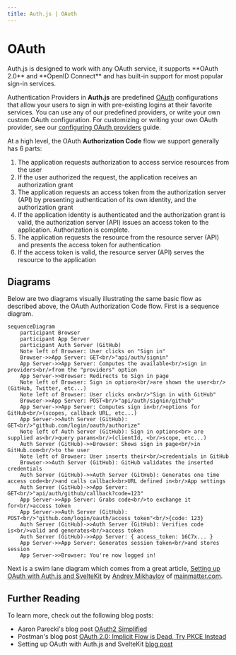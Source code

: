 ```yaml
---
title: Auth.js | OAuth
---
```



# OAuth

<Callout>
  Auth.js is designed to work with any OAuth service, it supports **OAuth 2.0**
  and **OpenID Connect** and has built-in support for most popular sign-in
  services.
</Callout>

Authentication Providers in **Auth.js** are predefined [OAuth](https://oauth.net/2/) configurations that allow your users to sign in with pre-existing logins at their favorite services. You can use any of our predefined providers, or write your own custom OAuth configuration. For customizing or writing your own OAuth provider, see our [configuring OAuth providers](/guides/configuring-oauth-providers) guide.

At a high level, the OAuth **Authorization Code** flow we support generally has 6 parts:

1. The application requests authorization to access service resources from the user
2. If the user authorized the request, the application receives an authorization grant
3. The application requests an access token from the authorization server (API) by presenting authentication of its own identity, and the authorization grant
4. If the application identity is authenticated and the authorization grant is valid, the authorization server (API) issues an access token to the application. Authorization is complete.
5. The application requests the resource from the resource server (API) and presents the access token for authentication
6. If the access token is valid, the resource server (API) serves the resource to the application

## Diagrams

Below are two diagrams visually illustrating the same basic flow as described above, the OAuth Authorization Code flow. First is a sequence diagram.

```mermaid
sequenceDiagram
    participant Browser
    participant App Server
    participant Auth Server (GitHub)
    Note left of Browser: User clicks on "Sign in"
    Browser->>App Server: GET<br/>"api/auth/signin"
    App Server->>App Server: Computes the available<br/>sign in providers<br/>from the "providers" option
    App Server->>Browser: Redirects to Sign in page
    Note left of Browser: Sign in options<br/>are shown the user<br/>(GitHub, Twitter, etc...)
    Note left of Browser: User clicks on<br/>"Sign in with GitHub"
    Browser->>App Server: POST<br/>"api/auth/signin/github"
    App Server->>App Server: Computes sign in<br/>options for GitHub<br/>(scopes, callback URL, etc...)
    App Server->>Auth Server (GitHub): GET<br/>"github.com/login/oauth/authorize"
    Note left of Auth Server (GitHub): Sign in options<br> are supplied as<br/>query params<br/>(clientId, <br/>scope, etc...)
    Auth Server (GitHub)->>Browser: Shows sign in page<br/>in GitHub.com<br/>to the user
    Note left of Browser: User inserts their<br/>credentials in GitHub
    Browser->>Auth Server (GitHub): GitHub validates the inserted credentials
    Auth Server (GitHub)->>Auth Server (GitHub): Generates one time access code<br/>and calls callback<br>URL defined in<br/>App settings
    Auth Server (GitHub)->>App Server: GET<br/>"api/auth/github/callback?code=123"
    App Server->>App Server: Grabs code<br/>to exchange it for<br/>access token
    App Server->>Auth Server (GitHub): POST<br/>"github.com/login/oauth/access_token"<br/>{code: 123}
    Auth Server (GitHub)->>Auth Server (GitHub): Verifies code is<br/>valid and generates<br/>access token
    Auth Server (GitHub)->>App Server: { access_token: 16C7x... }
    App Server->>App Server: Generates session token<br/>and stores session
    App Server->>Browser: You're now logged in!
```

Next is a swim lane diagram which comes from a great article, [Setting up OAuth with Auth.js and SvelteKit](https://mainmatter.com/blog/2023/11/23/setting-up-oauth-with-auth-js-and-sveltekit/) by [Andrey Mikhaylov](https://lolma.us) of [mainmatter.com](https://mainmatter.com).


<Screenshot src={OAuthDiagram} alt="OAuth Flow Diagram" />

## Further Reading

To learn more, check out the following blog posts:

- Aaron Parecki's blog post [OAuth2 Simplified](https://aaronparecki.com/oauth-2-simplified/)
- Postman's blog post [OAuth 2.0: Implicit Flow is Dead, Try PKCE Instead](https://blog.postman.com/pkce-oauth-how-to/)
- Setting up OAuth with Auth.js and SvelteKit [blog post](https://mainmatter.com/blog/2023/11/23/setting-up-oauth-with-auth-js-and-sveltekit/)
